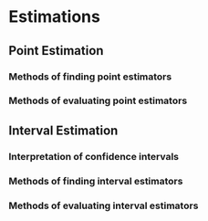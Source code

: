 # Estimations

## Point Estimation

### Methods of finding point estimators

### Methods of evaluating point estimators

## Interval Estimation

### Interpretation of confidence intervals

### Methods of finding interval estimators

### Methods of evaluating interval estimators